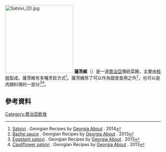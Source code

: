 [[File:Satsivi_(2).jpg|220px]]
'''薩茨維'''（{{lang-ka|საცივი}}）是一道[[喬治亞|喬治亞]]傳統菜餚，主要由[[核桃|核桃]]製成。薩茨維有多種烹飪方式<ref name="SatsiviGeorgianRecipies">[http://georgianrecipes.net/2014/01/02/satsivi/ Satsivi] {{Wayback|url=http://georgianrecipes.net/2014/01/02/satsivi/ |date=20210507023041 }}. Georgian Recipes by [http://georgiaabout.com/ Georgia About] {{Wayback|url=http://georgiaabout.com/ |date=20210503010811 }}. 2014</ref>。薩茨維除了可以作為甜食食用之外<ref name="BazheGeorgianRecipies">[http://georgianrecipes.net/2013/03/29/bazhe-sauce/ Bazhe sauce] {{Wayback|url=http://georgianrecipes.net/2013/03/29/bazhe-sauce/ |date=20210123050403 }}. Georgian Recipes by [http://georgiaabout.com/ Georgia About] {{Wayback|url=http://georgiaabout.com/ |date=20210503010811 }}. 2013</ref>，也可以是肉類料理的一部分<ref>[http://georgianrecipes.net/2013/12/26/eggplant-satsivi/ Eggplant satsivi] {{Wayback|url=http://georgianrecipes.net/2013/12/26/eggplant-satsivi/ |date=20210504000804 }}. Georgian Recipes by [http://georgiaabout.com/ Georgia About] {{Wayback|url=http://georgiaabout.com/ |date=20210503010811 }}. 2013</ref><ref>[http://georgianrecipes.net/2013/11/18/cauliflower-satsivi/ Cauliflower satsivi] {{Wayback|url=http://georgianrecipes.net/2013/11/18/cauliflower-satsivi/ |date=20210124122618 }}. Georgian Recipes by [http://georgiaabout.com/ Georgia About] {{Wayback|url=http://georgiaabout.com/ |date=20210503010811 }}. 2013</ref>。
==參考資料==
{{reflist}}

{{调味品}}
[[Category:喬治亞飲食|Category:喬治亞飲食]]